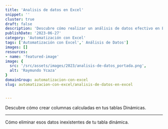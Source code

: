 ```yaml
---
title: 'Analisis de datos en Excel'
snippet: ''
cluster: true
draft: false 
description: 'Descubre cómo realizar un análisis de datos efectivo en Excel. Aprende las mejores prácticas para automatizar y sacar el máximo provecho de tus datos.'
publishDate: '2023-06-27'
category: 'Automatización con Excel'
tags: ['Automatización con Excel',' Análisis de Datos']
images: []
resources: 
- name: 'featured-image'
image: {
  src: '/src/assets/images/2023/analisis-de-datos_portada.png',
  alt: 'Raymundo Ycaza'
}
domainGroup: automatizacion-con-excel
slug: automatizacion-con-excel/analisis-de-datos-en-excel


---
```





<PostPreview
    url='/blog/automatizacion-con-excel/columnas-calculadas-en-tablas-dinamicas'
    img='/src/assets/images/ry-portada-generica.png'
    title='Crear columnas calculadas en tus tablas dinámicas.'
    footer='#Fórmulas, #Interfaz de Excel, #Tablas Dinámicas, #🤖 Automatización con Excel'>
Descubre cómo crear columnas calculadas en tus tablas Dinámicas.
</PostPreview>


---

<PostPreview
    url='/blog/automatizacion-con-excel/columnas-calculadas-tabla-dinamica'
    img='/src/assets/images/ry-portada-generica.png'
    title='Cómo eliminar los datos antiguos de tu tabla dinámica.'
    footer='#Excel Avanzado, #Tablas Dinámicas, #Trucos de Excel, #🤖 Automatización con Excel'>
Cómo eliminar esos datos inexistentes de tu tabla dinámica.
</PostPreview>


